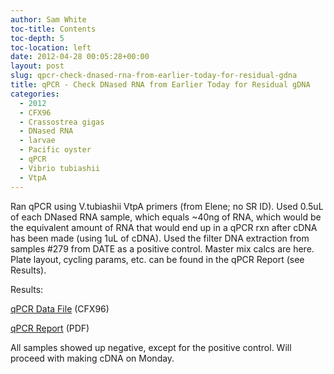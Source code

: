 ```yaml
---
author: Sam White
toc-title: Contents
toc-depth: 5
toc-location: left
date: 2012-04-28 00:05:28+00:00
layout: post
slug: qpcr-check-dnased-rna-from-earlier-today-for-residual-gdna
title: qPCR - Check DNased RNA from Earlier Today for Residual gDNA
categories:
  - 2012
  - CFX96
  - Crassostrea gigas
  - DNased RNA
  - larvae
  - Pacific oyster
  - qPCR
  - Vibrio tubiashii
  - VtpA
---
```


Ran qPCR using V.tubiashii VtpA primers (from Elene; no SR ID). Used 0.5uL of each DNased RNA sample, which equals ~40ng of RNA, which would be the equivalent amount of RNA that would end up in a qPCR rxn after cDNA has been made (using 1uL of cDNA). Used the filter DNA extraction from samples #279 from DATE as a positive control. Master mix calcs are here. Plate layout, cycling params, etc. can be found in the qPCR Report (see Results).

Results:

[qPCR Data File](https://eagle.fish.washington.edu/Arabidopsis/qPCR/CFX96/Roberts%20Lab_2012-04-27%2013-31-42_CC009827.pcrd) (CFX96)

[qPCR Report](https://eagle.fish.washington.edu/Arabidopsis/qPCR/CFX96/Roberts%20Lab_2012-04-27%2013-31-42_CC009827.pdf) (PDF)

All samples showed up negative, except for the positive control. Will proceed with making cDNA on Monday.
